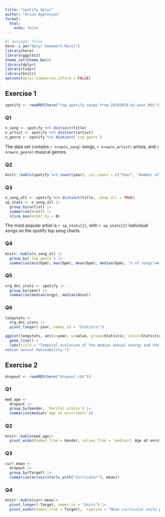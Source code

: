 ```yaml
---
title: "spotify dplyr"
author: "Arina Agaronyan"
format: 
  html: 
    echo: false 
---
```



```r
#| message: false
here::i_am("dplyr homework.Rproj")
library(here)
library(ggplot2)
theme_set(theme_bw())
library(dplyr)
library(tidyr)
library(knitr)
options(dplyr.summarise.inform = FALSE)
```


## Exercise 1

```r
spotify <- readRDS(here("top-spotify-songs-from-20102019-by-year.Rds"))
```



### Q1

```r
n_song <- spotify %>% distinct(title)
n_artist <- spotify %>% distinct(artist)
n_genre <- spotify %>% distinct(`top genre`)
```

The data set contains `r nrow(n_song)` songs, `r nrow(n_artist)` artists, and `r nrow(n_genre)` musical genres.



### Q2

```r
knitr::kable(spotify %>% count(year), col.names = c("Year", "Number of songs per year"))
```



### Q3

```r
n_song_all <- spotify %>% distinct(title, .keep_all = TRUE)
sp_stats <- n_song_all |>
  group_by(artist) |>
  summarise(N=n()) |>
  slice_max(order_by = N)
```

The most popular artist is `r sp_stats[1]`, with `r sp_stats[2]` individual songs on the spotify top song charts.



### Q4

```r
knitr::kable(n_song_all |>
  group_by(`top genre`) |>
  summarise(min(bpm), max(bpm), mean(bpm), median(bpm), "n of songs"=n()))
```



### Q5

```r
nrg_dnc_stats <- spotify |>
  group_by(year) |>
  summarise(median(nrgy), median(dnce))
```



### Q6

```r
longstats <- 
  nrg_dnc_stats |>
  pivot_longer(-year, names_to = "Statistic")
```

```r
ggplot(longstats, aes(x=year, y=value, group=Statistic, color=Statistic))+
  geom_line() +
  labs(title = "Temporal evolution of the median annual energy and the
median annual danceability.")
```



## Exercise 2

```r
dropout <- readRDS(here("dropout.rds"))
```



### Q1

```r
med_age <- 
  dropout |>
  group_by(Gender, `Marital status`) |>
  summarise(median(`Age at enrollment`))
```

  

### Q2
  
```r
knitr::kable(med_age|>
  pivot_wider(names_from = Gender, values_from = `median(\`Age at enrollment\`)`), caption = "Median age at enrollment by marital status and gender")
```



### Q3

```r
curr_mean <- 
  dropout |>
  group_by(Target) |>
  summarise(across(starts_with("Curricular"), mean))
```



### Q4

```r
knitr::kable(curr_mean|>
  pivot_longer(-Target, names_to = "Units") |>
  pivot_wider(names_from = Target),  caption = "Mean curricular units per target")
```